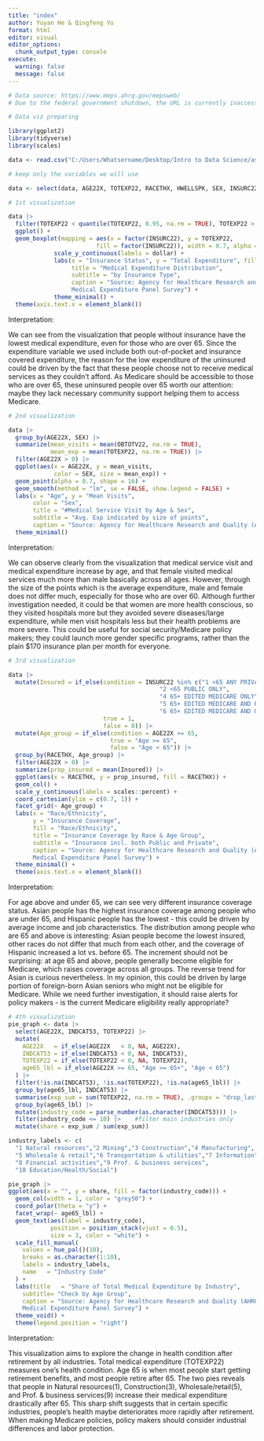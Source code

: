 ```yaml
---
title: "index"
author: Yuyan He & Qingfeng Yu
format: html
editor: visual
editor_options: 
  chunk_output_type: console
execute:
  warning: false
  message: false
---
```


```r
# Data source: https://www.meps.ahrq.gov/mepsweb/
# Due to the federal government shutdown, the URL is currently inaccessible.

# Data viz preparing

library(ggplot2)
library(tidyverse)
library(scales)

data <- read.csv("C:/Users/Whatsername/Desktop/Intro to Data Science/assignment04/MEPS2022.csv")

# keep only the variables we will use

data <- select(data, AGE22X, TOTEXP22, RACETHX, HWELLSPK, SEX, INSURC22, OBTOTV22, ERTOT22, INDCAT53)
```

```r
# 1st visualization

data |>
  filter(TOTEXP22 < quantile(TOTEXP22, 0.95, na.rm = TRUE), TOTEXP22 > 0) |>
  ggplot() +
  geom_boxplot(mapping = aes(x = factor(INSURC22), y = TOTEXP22, 
                         fill = factor(INSURC22)), width = 0.7, alpha = 0.8, outlier.shape = NA) +
             scale_y_continuous(labels = dollar) + 
             labs(x = "Insurance Status", y = "Total Expenditure", fill = "Insurance Type", 
                  title = "Medical Expenditure Distribution", 
                  subtitle = "by Insurance Type", 
                  caption = "Source: Agency for Healthcare Research and Quality (AHRQ), 
                  Medical Expenditure Panel Survey") + 
             theme_minimal() + 
  theme(axis.text.x = element_blank())

```

Interpretation:

We can see from the visualization that people without insurance have the lowest medical expenditure, even for those who are over 65. Since the expenditure variable we used include both out-of-pocket and insurance covered expenditure, the reason for the low expenditure of the uninsured could be driven by the fact that these people choose not to receive medical services as they couldn't afford. As Medicare should be accessible to those who are over 65, these uninsured people over 65 worth our attention: maybe they lack necessary community support helping them to access Medicare.

```r
# 2nd visualization

data |>
  group_by(AGE22X, SEX) |>
  summarize(mean_visits = mean(OBTOTV22, na.rm = TRUE), 
            mean_exp = mean(TOTEXP22, na.rm = TRUE)) |>
  filter(AGE22X > 0) |>
  ggplot(aes(x = AGE22X, y = mean_visits, 
             color = SEX, size = mean_exp)) +
  geom_point(alpha = 0.7, shape = 16) +
  geom_smooth(method = "lm", se = FALSE, show.legend = FALSE) +
  labs(x = "Age", y = "Mean Visits", 
       color = "Sex", 
       title = "#Medical Service Visit by Age & Sex", 
       subtitle = "Avg. Exp indicated by size of points", 
       caption = "Source: Agency for Healthcare Research and Quality (AHRQ), Medical Expenditure Panel Survey") + 
  theme_minimal()

```

Interpretation:

We can observe clearly from the visualization that medical service visit and medical expenditure increase by age, and that female visited medical services much more than male basically across all ages. However, through the size of the points which is the average expenditure, male and female does not differ much, especially for those who are over 60. Although further investigation needed, it could be that women are more health conscious, so they visited hospitals more but they avoided severe diseases/large expenditure, while men visit hospitals less but their health problems are more severe. This could be useful for social security/Medicare policy makers; they could launch more gender specific programs, rather than the plain \$170 insurance plan per month for everyone.

```r
# 3rd visualization

data |>
  mutate(Insured = if_else(condition = INSURC22 %in% c("1 <65 ANY PRIVATE", 
                                           "2 <65 PUBLIC ONLY", 
                                           "4 65+ EDITED MEDICARE ONLY", 
                                           "5 65+ EDITED MEDICARE AND PRIVATE", 
                                           "6 65+ EDITED MEDICARE AND OTH PUB ONLY"), 
                           true = 1, 
                           false = 0)) |>
  mutate(Age_group = if_else(condition = AGE22X >= 65,
                             true = "Age >= 65",
                             false = "Age < 65")) |>
  group_by(RACETHX, Age_group) |>
  filter(AGE22X > 0) |>
  summarize(prop_insured = mean(Insured)) |>
  ggplot(aes(x = RACETHX, y = prop_insured, fill = RACETHX)) +
  geom_col() +
  scale_y_continuous(labels = scales::percent) +
  coord_cartesian(ylim = c(0.7, 1)) +
  facet_grid(~ Age_group) +
  labs(x = "Race/Ethnicity", 
       y = "Insurance Coverage", 
       fill = "Race/Ethnicity",
       title = "Insurance Coverage by Race & Age Group", 
       subtitle = "Insurance incl. both Public and Private", 
       caption = "Source: Agency for Healthcare Research and Quality (AHRQ), 
       Medical Expenditure Panel Survey") +
  theme_minimal() +
  theme(axis.text.x = element_blank())

```

Interpretation:

For age above and under 65, we can see very different insurance coverage status. Asian people has the highest insurance coverage among people who are under 65, and Hispanic people has the lowest - this could be driven by average income and job characteristics. The distribution among people who are 65 and above is interesting: Asian people become the lowest insured, other races do not differ that much from each other, and the coverage of Hispanic increased a lot vs. before 65. The increment should not be surprising: at age 65 and above, people generally become eligible for Medicare, which raises coverage across all groups. The reverse trend for Asian is curious nevertheless. In my opinion, this could be driven by large portion of foreign-born Asian seniors who might not be eligible for Medicare. While we need further investigation, it should raise alerts for policy makers - is the current Medicare eligibility really appropriate?

```r
# 4th visualization
pie_graph <- data |>
  select(AGE22X, INDCAT53, TOTEXP22) |>
  mutate(
    AGE22X   = if_else(AGE22X   < 0, NA, AGE22X),
    INDCAT53 = if_else(INDCAT53 < 0, NA, INDCAT53),
    TOTEXP22 = if_else(TOTEXP22 < 0, NA, TOTEXP22),
    age65_lbl = if_else(AGE22X >= 65, "Age >= 65+", "Age < 65")
  ) |>
  filter(!is.na(INDCAT53), !is.na(TOTEXP22), !is.na(age65_lbl)) |>
  group_by(age65_lbl, INDCAT53) |>
  summarise(exp_sum = sum(TOTEXP22, na.rm = TRUE), .groups = "drop_last") |>
  group_by(age65_lbl) |>
  mutate(industry_code = parse_number(as.character(INDCAT53))) |>
  filter(industry_code <= 10) |>    #filter main industries only
  mutate(share = exp_sum / sum(exp_sum))

industry_labels <- c(
  "1 Natural resources","2 Mining","3 Construction","4 Manufacturing",
  "5 Wholesale & retail","6 Transportation & utilities","7 Information",
  "8 Financial activities","9 Prof. & business services",
  "10 Education/Health/Social")

pie_graph |>
ggplot(aes(x = "", y = share, fill = factor(industry_code))) +
  geom_col(width = 1, color = "grey50") +
  coord_polar(theta = "y") +
  facet_wrap(~ age65_lbl) +
  geom_text(aes(label = industry_code), 
            position = position_stack(vjust = 0.5),
            size = 3, color = "white") +
  scale_fill_manual(
    values = hue_pal()(10),
    breaks = as.character(1:10),
    labels = industry_labels,
    name   = "Industry Code"
  ) +
  labs(title   = "Share of Total Medical Expenditure by Industry",
    subtitle= "Check by Age Group",
    caption = "Source: Agency for Healthcare Research and Quality (AHRQ), 
    Medical Expenditure Panel Survey") +
  theme_void() +
  theme(legend.position = "right")
```

Interpretation:

This visualization aims to explore the change in health condition after retirement by all industries. Total medical expenditure (TOTEXP22) measures one's health condition. Age 65 is when most people start getting retirement benefits, and most people retire after 65. The two pies reveals that people in Natural resources(1), Construction(3), Wholesale/retail(5), and Prof. & business services(9) increase their medical expenditure drastically after 65. This sharp shift suggests that in certain specific industries, people’s health maybe deteriorates more rapidly after retirement. When making Medicare policies, policy makers should consider industrial differences and labor protection.
